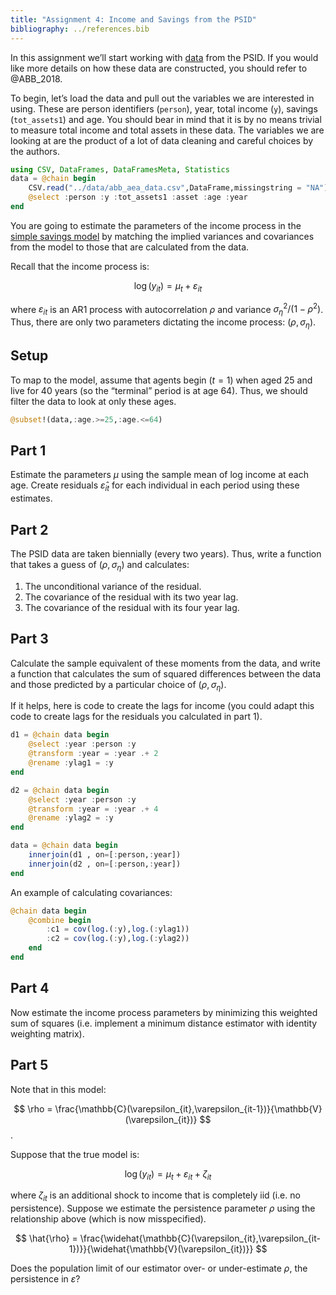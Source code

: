 ```yaml
---
title: "Assignment 4: Income and Savings from the PSID"
bibliography: ../references.bib
---
```


In this assignment we'll start working with [data](/data/abb_aea_data.csv) from the PSID. If you would like more details on how these data are constructed, you should refer to @ABB_2018.

To begin, let's load the data and pull out the variables we are interested in using. These are person identifiers (`person`), year, total income (`y`), savings (`tot_assets1`) and age. You should bear in mind that it is by no means trivial to measure total income and total assets in these data. The variables we are looking at are the product of a lot of data cleaning and careful choices by the authors.

```julia
using CSV, DataFrames, DataFramesMeta, Statistics
data = @chain begin 
    CSV.read("../data/abb_aea_data.csv",DataFrame,missingstring = "NA")
    @select :person :y :tot_assets1 :asset :age :year
end

```

You are going to estimate the parameters of the income process in the [simple savings model](/models/savings.ipynb) by matching the implied variances and covariances from the model to those that are calculated from the data.

Recall that the income process is:

$$ \log(y_{it}) = \mu_{t} + \varepsilon_{it} $$

where $\varepsilon_{it}$ is an AR1 process with autocorrelation $\rho$ and variance $\sigma^2_{\eta} / (1-\rho^2)$. Thus, there are only two parameters dictating the income process: ($\rho,\sigma_\eta$).

## Setup

To map to the model, assume that agents begin ($t=1$) when aged 25 and live for 40 years (so the "terminal" period is at age 64). Thus, we should filter the data to look at only these ages.

```julia
@subset!(data,:age.>=25,:age.<=64)
```

## Part 1

Estimate the parameters $\mu$ using the sample mean of log income at each age. Create residuals $\hat{\varepsilon}_{it}$ for each individual in each period using these estimates.

## Part 2

The PSID data are taken biennially (every two years). Thus, write a function that takes a guess of $(\rho,\sigma_\eta)$ and calculates:

1. The unconditional variance of the residual.
2. The covariance of the residual with its two year lag.
3. The covariance of the residual with its four year lag.

## Part 3

Calculate the sample equivalent of these moments from the data, and write a function that calculates the sum of squared differences between the data and those predicted by a particular choice of $(\rho,\sigma_\eta)$.

If it helps, here is code to create the lags for income (you could adapt this code to create lags for the residuals you calculated in part 1).

```julia
d1 = @chain data begin
    @select :year :person :y
    @transform :year = :year .+ 2
    @rename :ylag1 = :y
end

d2 = @chain data begin
    @select :year :person :y
    @transform :year = :year .+ 4
    @rename :ylag2 = :y
end

data = @chain data begin
    innerjoin(d1 , on=[:person,:year])
    innerjoin(d2 , on=[:person,:year])
end

```

An example of calculating covariances:

```julia
@chain data begin
    @combine begin 
        :c1 = cov(log.(:y),log.(:ylag1)) 
        :c2 = cov(log.(:y),log.(:ylag2))
    end
end

```

## Part 4

Now estimate the income process parameters by minimizing this weighted sum of squares (i.e. implement a minimum distance estimator with identity weighting matrix).

## Part 5 

Note that in this model:

$$ \rho = \frac{\mathbb{C}(\varepsilon_{it},\varepsilon_{it-1})}{\mathbb{V}(\varepsilon_{it})} $$.

Suppose that the true model is:

$$ \log(y_{it}) = \mu_{t} + \varepsilon_{it} + \zeta_{it} $$

where $\zeta_{it}$ is an additional shock to income that is completely iid (i.e. no persistence). Suppose we estimate the persistence parameter $\rho$ using the relationship above (which is now misspecified).

$$ \hat{\rho} = \frac{\widehat{\mathbb{C}(\varepsilon_{it},\varepsilon_{it-1})}}{\widehat{\mathbb{V}(\varepsilon_{it})}} $$

Does the population limit of our estimator over- or under-estimate $\rho$, the persistence in $\varepsilon$?

